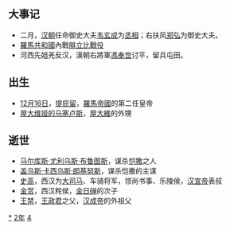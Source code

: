 {{yearTOC|-42|西汉'''[[永光_(汉元帝)|永光]]二年'''}}

== 大事记 ==
* 二月，[[汉朝|汉朝]]任命御史大夫[[韦玄成|韦玄成]]为[[丞相|丞相]]；右扶风[[郑弘|郑弘]]为御史大夫。
*[[羅馬共和國|羅馬共和國]]內戰[[腓立比戰役|腓立比戰役]]
*河西先姐羌反汉，漢朝右將軍[[馮奉世|馮奉世]]讨平，留兵屯田。 
== 出生 ==
* [[12月16日|12月16日]]，[[提庇留|提庇留]]，[[羅馬帝國|羅馬帝國]]的第二任皇帝
* [[屋大维娅的马塞卢斯|屋大维娅的马塞卢斯]]，[[屋大維|屋大維]]的外甥

== 逝世 ==
* [[马尔库斯·尤利乌斯·布鲁图斯|马尔库斯·尤利乌斯·布鲁图斯]]，谋杀[[恺撒|恺撒]]之人
* [[盖乌斯·卡西乌斯·朗基努斯|盖乌斯·卡西乌斯·朗基努斯]]，谋杀恺撒的主谋
* [[史高|史高]]，西汉为[[大司马|大司马]]、车骑将军，领尚书事、乐陵侯，[[汉宣帝|汉宣帝]]表叔
* [[金赏|金赏]]，西汉秺侯，[[金日䃅|金日䃅]]的次子
* [[王禁|王禁]]，[[王政君|王政君]]之父，[[汉成帝|汉成帝]]的外祖父
{{Wikisource year mention}}

[[Category:前42年|*]]
[[Category:前40年代|2年]]
[[Category:前1世纪各年|4]]